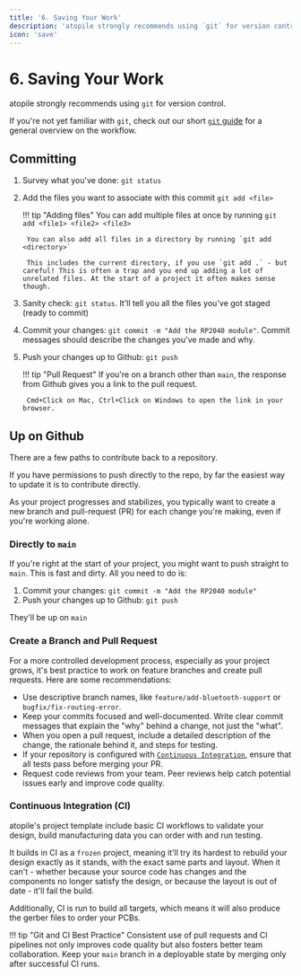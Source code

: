 ```yaml
---
title: '6. Saving Your Work'
description: 'atopile strongly recommends using `git` for version control.'
icon: 'save'
---
```


# 6. Saving Your Work

atopile strongly recommends using `git` for version control.

If you're not yet familiar with `git`, check out our short [`git` guide](../guides/git.md) for a general overview on the workflow.

## Committing

1. Survey what you've done: `git status`
2. Add the files you want to associate with this commit `git add <file>`

    !!! tip "Adding files"
        You can add multiple files at once by running `git add <file1> <file2> <file3>`

        You can also add all files in a directory by running `git add <directory>`

        This includes the current directory, if you use `git add .` - but careful! This is often a trap and you end up adding a lot of unrelated files. At the start of a project it often makes sense though.

3. Sanity check: `git status`. It'll tell you all the files you've got staged (ready to commit)

4. Commit your changes: `git commit -m "Add the RP2040 module"`. Commit messages should describe the changes you've made and why.

5. Push your changes up to Github: `git push`

    !!! tip "Pull Request"
        If you're on a branch other than `main`, the response from Github gives you a link to the pull request.

        Cmd+Click on Mac, Ctrl+Click on Windows to open the link in your browser.

## Up on Github

There are a few paths to contribute back to a repository.

If you have permissions to push directly to the repo, by far the easiest way to update it is to contribute directly.

As your project progresses and stabilizes, you typically want to create a new branch and pull-request (PR) for each change you're making, even if you're working alone.


### Directly to `main`

If you're right at the start of your project, you might want to push straight to `main`. This is fast and dirty. All you need to do is:

1. Commit your changes: `git commit -m "Add the RP2040 module"`
2. Push your changes up to Github: `git push`

They'll be up on `main`


### Create a Branch and Pull Request

For a more controlled development process, especially as your project grows, it's best practice to work on feature branches and create pull requests. Here are some recommendations:

- Use descriptive branch names, like `feature/add-bluetooth-support` or `bugfix/fix-routing-error`.
- Keep your commits focused and well-documented. Write clear commit messages that explain the "why" behind a change, not just the "what".
- When you open a pull request, include a detailed description of the change, the rationale behind it, and steps for testing.
- If your repository is configured with [`Continuous Integration`](#continuous-integration), ensure that all tests pass before merging your PR.
- Request code reviews from your team. Peer reviews help catch potential issues early and improve code quality.

### Continuous Integration (CI)

atopile's project template include basic CI workflows to validate your design, build manufacturing data you can order with and run testing.

It builds in CI as a `frozen` project, meaning it'll try its hardest to rebuild your design exactly as it stands, with the exact same parts and layout. When it can't - whether because your source code has changes and the components no longer satisfy the design, or because the layout is out of date - it'll fail the build.

Additionally, CI is run to build all targets, which means it will also produce the gerber files to order your PCBs.

!!! tip "Git and CI Best Practice"
    Consistent use of pull requests and CI pipelines not only improves code quality but also fosters better team collaboration. Keep your `main` branch in a deployable state by merging only after successful CI runs.

